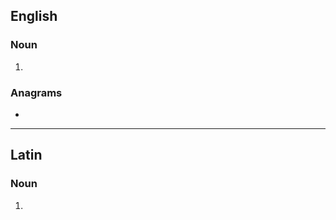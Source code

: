 {{also|médicos}}
==English==

===Noun===
{{head|en|noun form}}

# {{plural of|medico|lang=en}}

===Anagrams===
* {{anagrams|en|a=cdeimos|mesodic|miscode}}

----

==Latin==

===Noun===
{{la-noun-form|medicōs|g=m}}

# {{inflection of|medicus||acc|p|lang=la}}